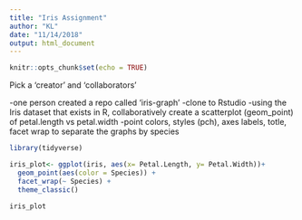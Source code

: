 ```yaml
---
title: "Iris Assignment"
author: "KL"
date: "11/14/2018"
output: html_document
---
```


```r
knitr::opts_chunk$set(echo = TRUE)
```

Pick a 'creator' and 'collaborators'

-one person created a repo called 'iris-graph'
-clone to Rstudio
-using the Iris dataset that exists in R, collaboratively create a scatterplot (geom_point) of petal.length vs petal.width
-point colors, styles (pch), axes labels, totle, facet wrap to separate the graphs by species

```r

library(tidyverse)

iris_plot<- ggplot(iris, aes(x= Petal.Length, y= Petal.Width))+
  geom_point(aes(color = Species)) +
  facet_wrap(~ Species) +
  theme_classic()

iris_plot
```

